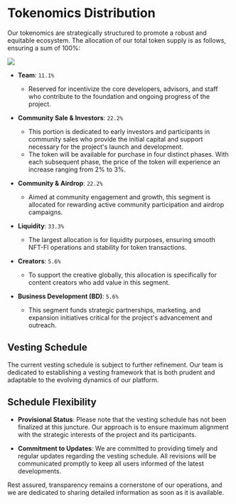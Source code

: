 # Tokenomics Distribution

Our tokenomics are strategically structured to promote a robust and equitable ecosystem. The allocation of our total token supply is as follows, ensuring a sum of 100%:


![](/images/tokenomics.png)


- **Team**: `11.1%`
  - Reserved for incentivize the core developers, advisors, and staff who contribute to the foundation and ongoing progress of the project.

- **Community Sale & Investors**: `22.2%`
  - This portion is dedicated to early investors and participants in community sales who provide the initial capital and support necessary for the project's launch and development.
  - The token will be available for purchase in four distinct phases. With each subsequent phase, the price of the token will experience an increase ranging from 2% to 3%.

- **Community & Airdrop**: `22.2%`
  - Aimed at community engagement and growth, this segment is allocated for rewarding active community participation and airdrop campaigns.

- **Liquidity**: `33.3%`
  - The largest allocation is for liquidity purposes, ensuring smooth NFT-FI operations and stability for token transactions.

- **Creators**: `5.6%`
  - To support the creative globally, this allocation is specifically for content creators who add value in this segment.

- **Business Development (BD)**: `5.6%`
  - This segment funds strategic partnerships, marketing, and expansion initiatives critical for the project's advancement and outreach.

## Vesting Schedule

The current vesting schedule is subject to further refinement. Our team is dedicated to establishing a vesting framework that is both prudent and adaptable to the evolving dynamics of our platform.

## Schedule Flexibility

- **Provisional Status**: Please note that the vesting schedule has not been finalized at this juncture. Our approach is to ensure maximum alignment with the strategic interests of the project and its participants.

- **Commitment to Updates**: We are committed to providing timely and regular updates regarding the vesting schedule. All revisions will be communicated promptly to keep all users informed of the latest developments.

Rest assured, transparency remains a cornerstone of our operations, and we are dedicated to sharing detailed information as soon as it is available.
